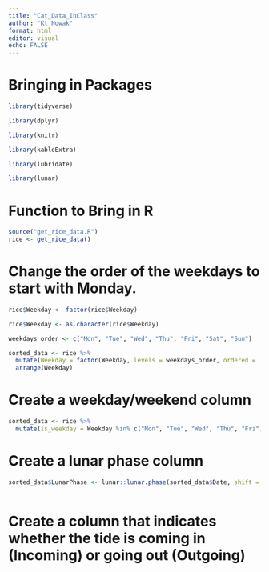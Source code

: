 ```yaml
---
title: "Cat_Data_InClass"
author: "Kt Nowak"
format: html
editor: visual
echo: FALSE
---
```


# Bringing in Packages

```r
library(tidyverse)

library(dplyr)

library(knitr)

library(kableExtra)

library(lubridate)

library(lunar)
```

# Function to Bring in R

```r
source("get_rice_data.R")
rice <- get_rice_data()

```

# Change the order of the weekdays to start with Monday.

```r

rice$Weekday <- factor(rice$Weekday)

rice$Weekday <- as.character(rice$Weekday)

weekdays_order <- c("Mon", "Tue", "Wed", "Thu", "Fri", "Sat", "Sun")

sorted_data <- rice %>%
  mutate(Weekday = factor(Weekday, levels = weekdays_order, ordered = TRUE)) %>%
  arrange(Weekday)


```

# Create a weekday/weekend column 

```r

sorted_data <- rice %>%
  mutate(is_weekday = Weekday %in% c("Mon", "Tue", "Wed", "Thu", "Fri")) 


```

# Create a lunar phase column 

```r

sorted_data$LunarPhase <- lunar::lunar.phase(sorted_data$Date, shift = 0, name = TRUE)



```
# Create a column that indicates whether the tide is coming in (Incoming) or going out (Outgoing) 

```r






```
